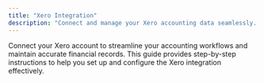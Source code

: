 ```yaml
---
title: "Xero Integration"
description: "Connect and manage your Xero accounting data seamlessly. This guide walks you through the setup process and helps you get started with the Xero integration."
---
```


Connect your Xero account to streamline your accounting workflows and maintain accurate financial records. This guide provides step-by-step instructions to help you set up and configure the Xero integration effectively.